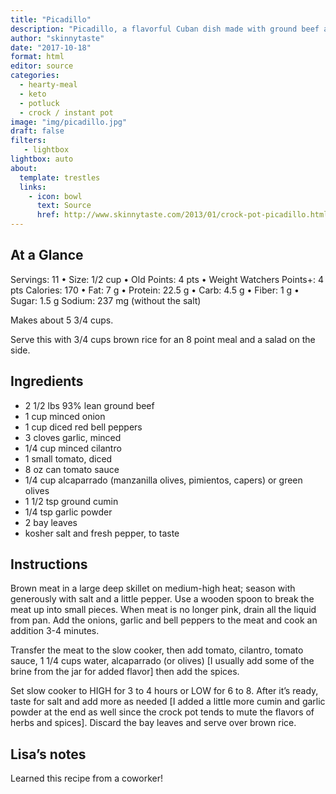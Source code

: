 ```yaml
---
title: "Picadillo"
description: "Picadillo, a flavorful Cuban dish made with ground beef and a sauce made from simmering tomatoes, green olives, bell peppers, cumin, and spices is one of my favorite weeknight meals. "
author: "skinnytaste"
date: "2017-10-18"
format: html
editor: source
categories:
  - hearty-meal
  - keto
  - potluck
  - crock / instant pot
image: "img/picadillo.jpg"
draft: false
filters:
   - lightbox
lightbox: auto
about:
  template: trestles
  links:
    - icon: bowl
      text: Source
      href: http://www.skinnytaste.com/2013/01/crock-pot-picadillo.html
---
```


## At a Glance

Servings: 11 • Size: 1/2 cup  • Old Points: 4 pts • Weight Watchers Points+: 4 pts
Calories: 170 • Fat: 7 g • Protein:  22.5 g • Carb: 4.5 g  • Fiber: 1 g • Sugar: 1.5 g
Sodium: 237 mg (without the salt)

Makes about 5 3/4 cups.

Serve this with 3/4 cups brown rice for an 8 point meal and a salad on the side.

## Ingredients

- 2 1/2 lbs 93% lean ground beef
- 1 cup minced onion
- 1 cup diced red bell peppers
- 3 cloves garlic, minced
- 1/4 cup minced cilantro
- 1 small tomato, diced
- 8 oz can tomato sauce
- 1/4 cup alcaparrado (manzanilla olives, pimientos, capers) or green olives
- 1 1/2 tsp ground cumin
- 1/4 tsp garlic powder
- 2 bay leaves
- kosher salt and fresh pepper, to taste

## Instructions

Brown meat in a large deep skillet on  medium-high heat; season with generously with salt and a little pepper. Use a wooden spoon to break the meat up into small pieces. When meat is no longer pink, drain all the liquid from pan.  Add the onions, garlic and bell peppers to the meat and cook an addition 3-4 minutes.

Transfer the meat to the slow cooker, then  add tomato, cilantro, tomato sauce, 1 1/4 cups water, alcaparrado (or olives) [I usually add some of the brine from the jar for added flavor] then add  the spices.

Set slow cooker to HIGH for 3 to 4 hours or  LOW for 6 to 8. After it's ready, taste for salt and add more as needed [I added a little more cumin and garlic powder at the end as well since the crock pot tends to mute the flavors of herbs and spices]. Discard  the bay leaves and serve over brown rice.

## Lisa's notes

Learned this recipe from a coworker!